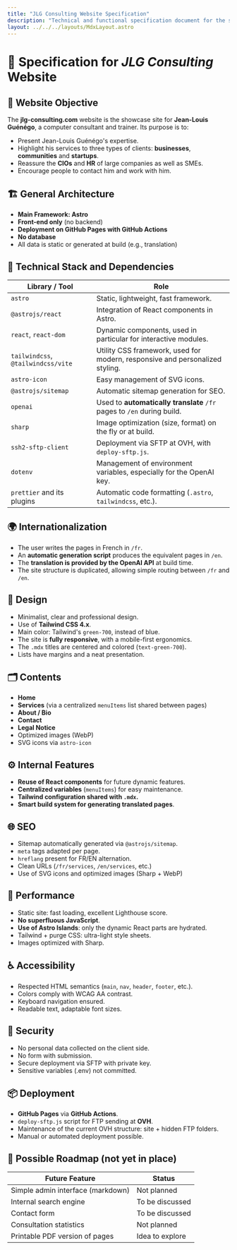 ```yaml
---
title: "JLG Consulting Website Specification"
description: "Technical and functional specification document for the showcase website jlg-consulting.com"
layout: ../../../layouts/MdxLayout.astro
---
```



# 📄 Specification for _JLG Consulting_ Website

## 🧭 Website Objective

The **jlg-consulting.com** website is the showcase site for **Jean-Louis Guénégo**, a computer consultant and trainer. Its purpose is to:

- Present Jean-Louis Guénégo's expertise.
- Highlight his services to three types of clients: **businesses**, **communities** and **startups**.
- Reassure the **CIOs** and **HR** of large companies as well as SMEs.
- Encourage people to contact him and work with him.

## 🏗️ General Architecture

- **Main Framework: Astro**
- **Front-end only** (no backend)
- **Deployment on GitHub Pages with GitHub Actions**
- **No database**
- All data is static or generated at build (e.g., translation)

## 🧩 Technical Stack and Dependencies

| Library / Tool                  | Role                                                                                         |
| ---------------------------------- | -------------------------------------------------------------------------------------------- |
| `astro`                            | Static, lightweight, fast framework.                                                           |
| `@astrojs/react`                   | Integration of React components in Astro.                                                  |
| `react`, `react-dom`               | Dynamic components, used in particular for interactive modules.                      |
| `tailwindcss`, `@tailwindcss/vite` | Utility CSS framework, used for modern, responsive and personalized styling. |
| `astro-icon`                       | Easy management of SVG icons.                                                               |
| `@astrojs/sitemap`                 | Automatic sitemap generation for SEO.                                               |
| `openai`                           | Used to **automatically translate** `/fr` pages to `/en` during build.          |
| `sharp`                            | Image optimization (size, format) on the fly or at build.                             |
| `ssh2-sftp-client`                 | Deployment via SFTP at OVH, with `deploy-sftp.js`.                                        |
| `dotenv`                           | Management of environment variables, especially for the OpenAI key.                         |
| `prettier` and its plugins          | Automatic code formatting (`.astro`, `tailwindcss`, etc.).                               |

## 🌍 Internationalization

- The user writes the pages in French in `/fr`.
- An **automatic generation script** produces the equivalent pages in `/en`.
- The **translation is provided by the OpenAI API** at build time.
- The site structure is duplicated, allowing simple routing between `/fr` and `/en`.

## 🎨 Design

- Minimalist, clear and professional design.
- Use of **Tailwind CSS 4.x**.
- Main color: Tailwind's `green-700`, instead of blue.
- The site is **fully responsive**, with a mobile-first ergonomics.
- The `.mdx` titles are centered and colored (`text-green-700`).
- Lists have margins and a neat presentation.

## 🗂️ Contents

- **Home**
- **Services** (via a centralized `menuItems` list shared between pages)
- **About / Bio**
- **Contact**
- **Legal Notice**
- Optimized images (WebP)
- SVG icons via `astro-icon`

## ⚙️ Internal Features

- **Reuse of React components** for future dynamic features.
- **Centralized variables** (`menuItems`) for easy maintenance.
- **Tailwind configuration shared with `.mdx`.**
- **Smart build system for generating translated pages**.

## 🌐 SEO

- Sitemap automatically generated via `@astrojs/sitemap`.
- `meta` tags adapted per page.
- `hreflang` present for FR/EN alternation.
- Clean URLs (`/fr/services`, `/en/services`, etc.)
- Use of SVG icons and optimized images (Sharp + WebP)

## 🚀 Performance

- Static site: fast loading, excellent Lighthouse score.
- **No superfluous JavaScript**.
- **Use of Astro Islands**: only the dynamic React parts are hydrated.
- Tailwind + purge CSS: ultra-light style sheets.
- Images optimized with Sharp.

## ♿ Accessibility

- Respected HTML semantics (`main`, `nav`, `header`, `footer`, etc.).
- Colors comply with WCAG AA contrast.
- Keyboard navigation ensured.
- Readable text, adaptable font sizes.

## 🔐 Security

- No personal data collected on the client side.
- No form with submission.
- Secure deployment via SFTP with private key.
- Sensitive variables (.env) not committed.

## 📦 Deployment

- **GitHub Pages** via **GitHub Actions**.
- `deploy-sftp.js` script for FTP sending at **OVH**.
- Maintenance of the current OVH structure: site + hidden FTP folders.
- Manual or automated deployment possible.

## 📘 Possible Roadmap (not yet in place)

| Future Feature             | Status         |
| --------------------------------- | -------------- |
| Simple admin interface (markdown) | Not planned      |
| Internal search engine       | To be discussed     |
| Contact form                | To be discussed     |
| Consultation statistics      | Not planned      |
| Printable PDF version of pages  | Idea to explore |
